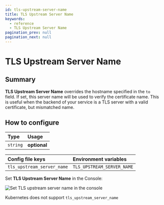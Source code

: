 ```yaml
---
id: tls-upstream-server-name
title: TLS Upstream Server Name
keywords:
  - reference
  - TLS Upstream Server Name
pagination_prev: null
pagination_next: null
---
```



# TLS Upstream Server Name

## Summary

**TLS Upstream Server Name** overrides the hostname specified in the `to` field. If set, this server name will be used to verify the certificate name. This is useful when the backend of your service is a TLS server with a valid certificate, but mismatched name.

## How to configure

| **Type** | **Usage**    |
| :------- | :----------- |
| `string` | **optional** |

<Tabs>
<TabItem value="Core" label="Core">

| **Config file keys**       | **Environment variables**  |
| :------------------------- | :------------------------- |
| `tls_upstream_server_name` | `TLS_UPSTREAM_SERVER_NAME` |

</TabItem>
<TabItem value="Enterprise" label="Enterprise">

Set **TLS Upstream Server Name** in the Console:

![Set TLS upstream server name in the console](../img/routes/tls/route-tls-settings.png)

</TabItem>
<TabItem value="Kubernetes" label="Kubernetes">

Kubernetes does not support `tls_upstream_server_name`

</TabItem>
</Tabs>
